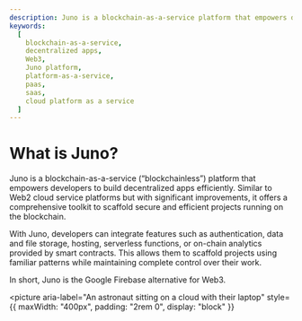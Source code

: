 ```yaml
---
description: Juno is a blockchain-as-a-service platform that empowers developers to build decentralized apps efficiently. Learn more about its features and benefits.
keywords:
  [
    blockchain-as-a-service,
    decentralized apps,
    Web3,
    Juno platform,
    platform-as-a-service,
    paas,
    saas,
    cloud platform as a service
  ]
---
```


# What is Juno?

Juno is a blockchain-as-a-service (“blockchainless”) platform that empowers developers to build decentralized apps efficiently. Similar to Web2 cloud service platforms but with significant improvements, it offers a comprehensive toolkit to scaffold secure and efficient projects running on the blockchain.

With Juno, developers can integrate features such as authentication, data and file storage, hosting, serverless functions, or on-chain analytics provided by smart contracts. This allows them to scaffold projects using familiar patterns while maintaining complete control over their work.

In short, Juno is the Google Firebase alternative for Web3.


<picture
  aria-label="An astronaut sitting on a cloud with their laptop"
  style={{ maxWidth: "400px", padding: "2rem 0", display: "block" }}
>
  <CloudIllustration />
</picture>
